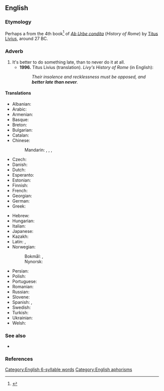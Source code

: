 ==English==

===Etymology===
Perhaps a {{clq|en|la|potiusque sero quam numquam|nocap=1}} from the 4th book<ref>{{cite-web|url=http://mcadams.posc.mu.edu/txt/ah/Livy/Livy04.html|title=Livy's History of Rome|accessdate=May 29, 2007|author=Butterfield, Bruce J.|date=1996|format=HTML|publisher=Marquette University ([http://mu.edu mu.edu])|language=en|archiveurl=https://web.archive.org/web/20120915013420/http://mcadams.posc.mu.edu/txt/ah/Livy/Livy04.html|archivedate=15 September 2012}}</ref> of ''[[w:Ab Urbe condita (book)|Ab Urbe condita]]'' (''History of Rome'') by [[w:Livy|Titus Livius]], around 27 BC.

===Adverb===
{{head|en|adverb|head=[[better]] [[late]] than [[never]]}}

# It's better to do something late, than to never do it at all.
#* '''1996.''' Titus Livius (translation). ''Livy's History of Rome'' (in English):
#*: ''Their insolence and recklessness must be opposed, and '''better late than never'''.''

====Translations====
{{trans-top|it’s better to do something late, than to never do it at all}}
* Albanian: {{t|sq|më mirë vonë se kurrë}}
* Arabic: {{t|ar|أَن يَأْتِي مُتَأَخِّرًا خَيْر مِن أَلَّا يَأْتِي أَبَدًا}}
* Armenian: {{t|hy|լավ է ուշ, քան երբեք}}
* Basque: {{t|eu|hobe da berandu sekula baino}}
* Breton: {{t|br|gwelloc'h diwezhat eget gwech ebet}}
* Bulgarian: {{t|bg|по-добре късно отколкото никога}}
* Catalan: {{t|ca|més val tard que no mai}}
* Chinese:
*: Mandarin: {{t|cmn|[[遲]][[做]][[總]][[比]][[不]][[做]][[好]]}}, {{t|cmn|[[迟]][[做]][[总]][[比]][[不]][[做]][[好]]|tr=chí zuò zǒng bǐ bù zuò hǎo}}, {{t+|cmn|亡羊補牢|sc=Hani}}, {{t+|cmn|亡羊补牢|tr=wángyángbǔláo}}
* Czech: {{t|cs|lepší pozdě než nikdy}}
* Danish: {{t|da|bedre sent end aldrig}}
* Dutch: {{t|nl|beter laat dan nooit}}
* Esperanto: {{t|eo|pli bone malfrue ol neniam}}
* Estonian: {{t|et|parem hilja kui mitte kunagi}}
* Finnish: {{t|fi|parempi myöhään kuin ei milloinkaan}}
* French: {{t+|fr|mieux vaut tard que jamais}}
* Georgian: {{t|ka|სჯობს გვიან ვიდრე არასდროს}}
* German: {{t|de|besser spät als nie}}
* Greek: {{t|el|κάλλιο αργά παρά ποτέ}}
{{trans-mid}}
* Hebrew: {{t|he|עדיף מאוחר מאשר לעולם לא}}
* Hungarian: {{t+|hu|jobb későn, mint soha}}
* Italian: {{t|it|meglio tardi che mai}}
* Japanese: {{t|ja|遅くてもやらないよりまし|tr=おそくてもやらないよりまし, osokutemo yaranai yori mashi|sc=Jpan}} <!-- to check {{t|ja|良いことよりも遅く|tr=よいことよりもおそく, yoi koto-yori-mo osoku|sc=Jpan}} -->
* Kazakh: {{t|kk|ештен кеш жақсы}}
* Latin: {{t|la|potius sero quam numquam}}, {{t|la|potiusque sero quam numquam}}
* Norwegian:
*: Bokmål: {{t|nb|bedre sent enn aldri}}, {{t|nb|bedre seint enn aldri}}
*: Nynorsk: {{t|nn|betre seint enn aldri}}
* Persian: {{t|fa|دیر آید و شیر آید|tr=Dir âyad o šir âyad}}
* Polish: {{t+|pl|lepiej późno niż wcale}}
* Portuguese: {{t+|pt|antes tarde do que nunca}}
* Romanian: {{t|ro|mai bine mai târziu decât niciodată}}
* Russian: {{t|ru|лу́чше по́здно, чем никогда́}}
* Slovene: {{t|sl|bolje pozno kot nikoli}}
* Spanish: {{t+|es|más vale tarde que nunca}}, {{t|es|nunca es tarde si la dicha es buena}}
* Swedish: {{t+|sv|bättre sent än aldrig}}
* Turkish: {{t|tr|geç olsun da güç olmasın}}
* Ukrainian: {{t|uk|кра́ще пі́зно, ніж ніко́ли}}
* Welsh: {{t|cy|gwell hwyr na hwyrach|alt=gwell rhywbryd na byth}}
{{trans-bottom}}

===See also===
* {{l|en|better safe than sorry}}

===References===
<references/>

[[Category:English 6-syllable words]]
[[Category:English aphorisms]]